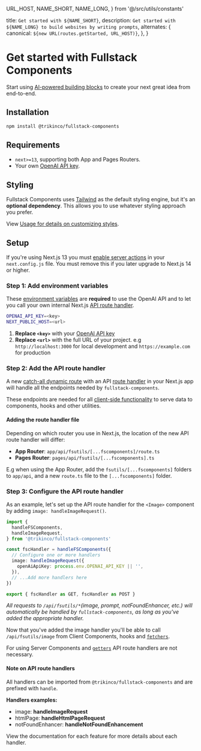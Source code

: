   URL_HOST,
  NAME_SHORT,
  NAME_LONG,
} from '@/src/utils/constants'

  title: `Get started with ${NAME_SHORT}`,
  description: `Get started with ${NAME_LONG} to build websites by writing prompts`,
  alternates: {
    canonical: `${new URL(routes.getStarted, URL_HOST)}`,
  },
}

# Get started with Fullstack Components

Start using [AI-powered building blocks](/docs) to create your next great idea from end-to-end.

## Installation

```sh
npm install @trikinco/fullstack-components
```

## Requirements

- `next>=13`, supporting both App and Pages Routers.
- Your own [OpenAI API key](https://platform.openai.com/docs/overview).

## Styling

Fullstack Components uses [Tailwind](https://www.npmjs.com/package/tailwindcss) as the default styling engine, but it's an **optional dependency**. This allows you to use whatever styling approach you prefer.

View [Usage for details on customizing styles](/docs/usage#styling).

## Setup

If you're using Next.js 13 you must [enable server actions](https://nextjs.org/docs/app/api-reference/next-config-js/serverActions#enabling-server-actions-v13) in your `next.config.js` file. You must remove this if you later upgrade to Next.js 14 or higher.

### Step 1: Add environment variables

These [environment variables](https://nextjs.org/docs/pages/building-your-application/configuring/environment-variables) are **required** to use the OpenAI API and to let you call your own internal Next.js [API route handler](#step-3-configure-the-api-route-handler).

```sh title=".env.local"
OPENAI_API_KEY=<key>
NEXT_PUBLIC_HOST=<url>
```

1. **Replace `<key>`** with your [OpenAI API key](https://platform.openai.com/docs/overview)
1. **Replace `<url>`** with the full URL of your project. e.g `http://localhost:3000` for local development and `https://example.com` for production

### Step 2: Add the API route handler

A new [catch-all dynamic route](https://nextjs.org/docs/app/building-your-application/routing/dynamic-routes#catch-all-segments) with an API [route handler](https://nextjs.org/docs/app/building-your-application/routing/route-handlers) in your Next.js app will handle all the endpoints needed by `fullstack-components`.

These endpoints are needed for all [client-side functionality](/docs/concepts#getters-vs-fetchers) to serve data to components, hooks and other utilities.

#### Adding the route handler file

Depending on which router you use in Next.js, the location of the new API route handler will differ:

- **App Router**: `app/api/fsutils/[...fscomponents]/route.ts`
- **Pages Router**: `pages/api/fsutils/[...fscomponents].ts`

E.g when using the App Router, add the `fsutils/[...fscomponents]` folders to `app/api`, and a new `route.ts` file to the `[...fscomponents]` folder.

### Step 3: Configure the API route handler

As an example, let's set up the API route handler for the `<Image>` component by adding `image: handleImageRequest()`.

```ts title="app/api/fsutils/[...fscomponents]/route.ts"
import {
  handleFSComponents,
  handleImageRequest,
} from '@trikinco/fullstack-components'

const fscHandler = handleFSComponents({
  // Configure one or more handlers
  image: handleImageRequest({
    openAiApiKey: process.env.OPENAI_API_KEY || '',
  }),
  // ...Add more handlers here
})

export { fscHandler as GET, fscHandler as POST }
```

_All requests to `/api/fsutils/*`(image, prompt, notFoundEnhancer, etc.) will automatically be handled by `fullstack-components`, as long as you've added the appropriate handler._

Now that you've added the image handler you'll be able to call `/api/fsutils/image` from Client Components, hooks and [`fetchers`](/docs/concepts#fetchers-client).

For using Server Components and [`getters`](/docs/concepts#getters-server) API route handlers are not necessary.

#### Note on API route handlers

All handlers can be imported from `@trikinco/fullstack-components` and are prefixed with `handle`.

**Handlers examples:**

- image: **handleImageRequest**
- htmlPage: **handleHtmlPageRequest**
- notFoundEnhancer: **handleNotFoundEnhancement**

View the documentation for each feature for more details about each handler.

